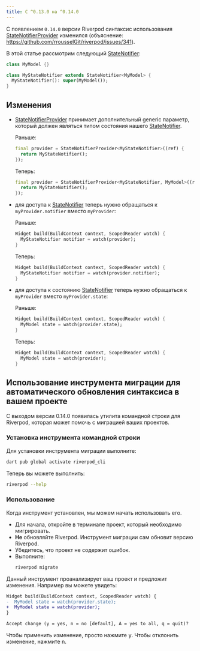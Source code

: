 ```yaml
---
title: С ^0.13.0 на ^0.14.0
---
```


С появлением `0.14.0` версии Riverpod синтаксис использования [StateNotifierProvider] изменился
(объяснение: https://github.com/rrousselGit/riverpod/issues/341).

В этой статье рассмотрим следующий [StateNotifier]:

```dart
class MyModel {}

class MyStateNotifier extends StateNotifier<MyModel> {
  MyStateNotifier(): super(MyModel());
}
```

## Изменения

- [StateNotifierProvider] принимает дополнительный generic параметр, который должен являться
  типом состояния нашего [StateNotifier].

  Раньше:

  ```dart
  final provider = StateNotifierProvider<MyStateNotifier>((ref) {
    return MyStateNotifier();
  });
  ```

  Теперь:

  ```dart
  final provider = StateNotifierProvider<MyStateNotifier, MyModel>((ref) {
    return MyStateNotifier();
  });
  ```

- для доступа к [StateNotifier] теперь нужно обращаться к `myProvider.notifier` вместо `myProvider`:

  Раньше:

  ```dart
  Widget build(BuildContext context, ScopedReader watch) {
    MyStateNotifier notifier = watch(provider);
  }
  ```

  Теперь:

  ```dart
  Widget build(BuildContext context, ScopedReader watch) {
    MyStateNotifier notifier = watch(provider.notifier);
  }
  ```

- для доступа к состоянию [StateNotifier] теперь нужно обращаться к `myProvider` вместо `myProvider.state`:

  Раньше:

  ```dart
  Widget build(BuildContext context, ScopedReader watch) {
    MyModel state = watch(provider.state);
  }
  ```

  Теперь:

  ```dart
  Widget build(BuildContext context, ScopedReader watch) {
    MyModel state = watch(provider);
  }
  ```

## Использование инструмента миграции для автоматического обновления синтаксиса в вашем проекте

С выходом версии 0.14.0 появилась утилита командной строки для Riverpod,
которая может помочь с миграцией ваших проектов.

### Установка инструмента командной строки

Для установки инструмента миграции выполните:

```sh
dart pub global activate riverpod_cli
```

Теперь вы можете выполнить:

```sh
riverpod --help
```

### Использование

Когда инструмент установлен, мы можем начать использовать его.

- Для начала, откройте в терминале проект, который необходимо мигрировать.
- **Не** обновляйте Riverpod.
  Инструмент миграции сам обновит версию Riverpod.
- Убедитесь, что проект не содержит ошибок.
- Выполните:
  ```sh
  riverpod migrate
  ```

Данный инструмент проанализирует ваш проект и предложит изменения.
Например вы можете увидеть:

```diff
Widget build(BuildContext context, ScopedReader watch) {
-  MyModel state = watch(provider.state);
+  MyModel state = watch(provider);
}

Accept change (y = yes, n = no [default], A = yes to all, q = quit)? 
```

Чтобы применить изменение, просто нажмите <kbd>y</kbd>.
Чтобы отклонить изменение, нажмите <kbd>n</kbd>.


[statenotifierprovider]: https://pub.dev/documentation/hooks_riverpod/3.0.0-dev.16/legacy/StateNotifierProvider-class.html
[statenotifier]: https://pub.dev/documentation/state_notifier/latest/state_notifier/StateNotifier-class.html
